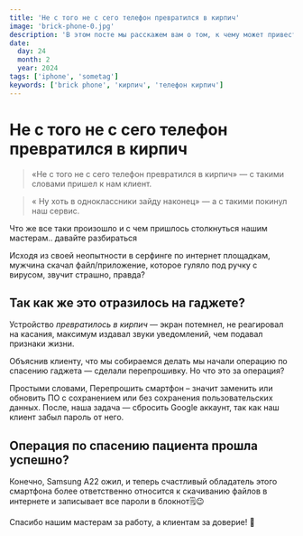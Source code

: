 ```yaml
---
title: 'Не с того не с сего телефон превратился в кирпич'
image: 'brick-phone-0.jpg'
description: 'В этом посте мы расскажем вам о том, к чему может привести падение телефона и способы решения данной проблемы'
date:
  day: 24
  month: 2
  year: 2024
tags: ['iphone', 'sometag']
keywords: ['brick phone', 'кирпич', 'телефон кирпич']
---
```


# Не с того не с сего телефон превратился в кирпич

> «Не с того не с сего телефон превратился в кирпич» — с такими словами пришел к нам клиент.

> « Ну хоть в одноклассники зайду наконец» — а с такими покинул наш сервис.

<StaticImage src="brick-phone-1.jpg" width="384" height="512" alt="google на телефоне" />

Что же все таки произошло и с чем пришлось столкнуться нашим мастерам.. давайте разбираться

Исходя из своей неопытности в серфинге по интернет площадкам, мужчина скачал файл/приложение, которое гуляло под ручку с вирусом, звучит страшно, правда?

## Так как же это отразилось на гаджете?

Устройство *превратилось в кирпич* — экран потемнел, не реагировал на касания, максимум издавал звуки уведомлений, чем подавал признаки жизни.

Объяснив клиенту, что мы собираемся делать мы начали операцию по спасению гаджета — сделали перепрошивку. Но что это за операция?

Простыми словами, Перепрошить смартфон – значит заменить или обновить ПО с сохранением или без сохранения пользовательских данных. После, наша задача — сбросить Google аккаунт, так как наш клиент забыл пароль от него.

## Операция по спасению пациента прошла успешно?

Конечно, Samsung A22 ожил, и теперь счастливый обладатель этого смартфона более ответственно относится к скачиванию файлов в интернете и записывает все пароли в блокнот🗒️😉

Спасибо нашим мастерам за работу, а клиентам за доверие! 🫶

<StaticImage src="first-0.jpg" width="284" height="449" alt="телефон" />